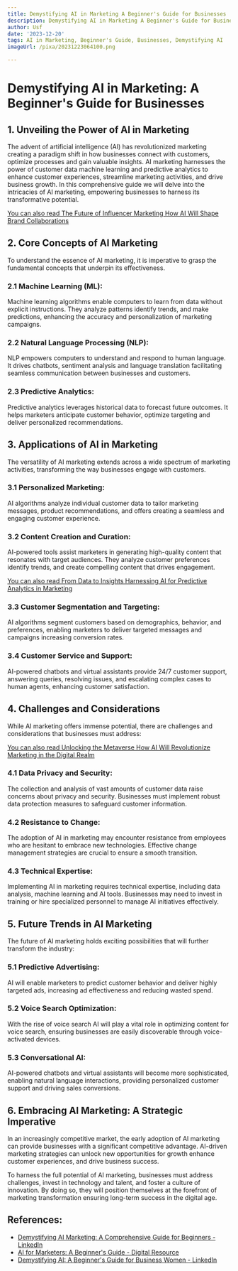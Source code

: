 ```yaml
---
title: Demystifying AI in Marketing A Beginner's Guide for Businesses
description: Demystifying AI in Marketing A Beginner's Guide for Businesses
author: Usf
date: '2023-12-20'
tags: AI in Marketing, Beginner's Guide, Businesses, Demystifying AI
imageUrl: /pixa/20231223064100.png

---
```

# **Demystifying  AI  in Marketing:  A Beginner's Guide for Businesses**

## 1. Unveiling the Power of AI in Marketing

The advent of artificial intelligence (AI)  has revolutionized marketing creating  a paradigm shift in how businesses connect with  customers, optimize processes and gain valuable insights. AI marketing harnesses the  power of customer data machine learning and predictive analytics to  enhance customer experiences, streamline marketing activities,  and drive business growth. In this comprehensive guide we will delve into  the intricacies of AI  marketing, empowering businesses to harness its transformative potential.

[You can  also read The Future of  Influencer Marketing How AI Will Shape  Brand  Collaborations](The%20Future%20of%20Influencer%20Marketing%20How%20AI%20Will%20Shape%20Brand%20Collaborations)


## 2. Core Concepts of AI Marketing

To understand the essence of AI marketing, it is imperative  to grasp the fundamental concepts that underpin  its effectiveness.

### 2.1 Machine Learning (ML):

Machine learning algorithms enable computers to learn from data without explicit instructions. They analyze patterns identify  trends, and make predictions, enhancing the accuracy and personalization of marketing campaigns.

### 2.2 Natural Language Processing (NLP):

NLP empowers computers to understand and respond to  human language. It drives chatbots,  sentiment analysis and language translation facilitating seamless communication between businesses and customers.

### 2.3 Predictive Analytics:

Predictive analytics leverages historical data  to forecast future outcomes. It helps marketers anticipate customer behavior, optimize targeting and deliver personalized  recommendations.

## 3. Applications of  AI in Marketing

The versatility of AI marketing extends across a wide spectrum of marketing  activities, transforming the way businesses  engage with customers.

### 3.1 Personalized Marketing:

AI algorithms analyze individual customer data to tailor marketing messages, product recommendations, and offers creating a seamless and engaging  customer experience.

### 3.2 Content Creation and Curation:

AI-powered tools assist marketers in generating high-quality content that resonates with target audiences. They analyze customer preferences  identify trends,  and create compelling content that drives engagement.

[You can also read From  Data to Insights Harnessing  AI for Predictive  Analytics in Marketing](From%20Data%20to%20Insights%20Harnessing%20AI%20for%20Predictive%20Analytics%20in%20Marketing)


### 3.3 Customer Segmentation and Targeting:

AI algorithms segment customers based on demographics, behavior, and  preferences, enabling marketers to deliver  targeted messages and campaigns  increasing conversion rates.

### 3.4 Customer Service and Support:

AI-powered chatbots and virtual assistants provide 24/7 customer support, answering queries, resolving  issues, and escalating complex cases  to human agents, enhancing customer satisfaction.

## 4.  Challenges and Considerations

While AI marketing offers immense potential, there are challenges and considerations that businesses must address:

[You can also read Unlocking the Metaverse How AI Will Revolutionize Marketing in  the  Digital Realm](Unlocking%20the%20Metaverse%20How%20AI%20Will%20Revolutionize%20Marketing%20in%20the%20Digital%20Realm)


### 4.1 Data Privacy and Security:

The collection and analysis of vast amounts of customer data  raise concerns about privacy and security. Businesses must implement robust data protection measures  to safeguard  customer information.

### 4.2 Resistance to Change:

The adoption of AI in marketing may encounter resistance from employees who are  hesitant  to embrace new technologies. Effective change management strategies are crucial to ensure a smooth transition.

###  4.3 Technical Expertise:

Implementing AI in marketing requires technical expertise, including data analysis, machine  learning and AI tools. Businesses may need to  invest in training or hire specialized personnel to manage AI initiatives effectively.

## 5. Future Trends in AI Marketing

The future of AI marketing holds exciting possibilities that will further transform the industry:

### 5.1 Predictive Advertising:

AI will enable marketers to  predict customer behavior and deliver highly targeted ads, increasing ad effectiveness and reducing wasted spend.

### 5.2 Voice Search  Optimization:

With the rise of voice search  AI  will play a  vital  role in optimizing content for  voice search, ensuring  businesses  are easily discoverable through voice-activated devices.

### 5.3 Conversational AI:

AI-powered chatbots and virtual assistants will become more  sophisticated, enabling natural language interactions, providing  personalized customer support and driving  sales conversions.

## 6. Embracing AI Marketing:  A Strategic  Imperative

In an  increasingly competitive market, the early adoption of AI marketing  can provide businesses with a significant competitive advantage. AI-driven marketing strategies can unlock new opportunities for growth enhance customer experiences, and drive business success.

To harness the full potential of AI marketing, businesses must address challenges, invest in technology and talent, and foster a culture of innovation.  By  doing so, they will position themselves at the forefront of marketing transformation ensuring long-term success in the digital age.

## References:
- [Demystifying AI Marketing: A Comprehensive Guide for Beginners - LinkedIn](https://www.linkedin.com/pulse/demystifying-ai-marketing-comprehensive-guide-scot-westwater)
- [AI for Marketers: A Beginner's Guide - Digital Resource](https://www.yourdigitalresource.com/post/ai-for-marketers-beginners-guide)
- [Demystifying AI: A Beginner's Guide for Business Women - LinkedIn](https://www.linkedin.com/pulse/demystifying-ai-beginners-guide-business-women-ann-brennan-mct5e)
